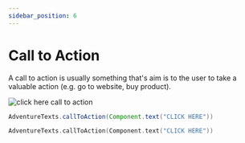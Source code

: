 ```yaml
---
sidebar_position: 6
---
```



# Call to Action

A call to action is usually something that's aim is to the user to take a valuable action (e.g.
go to website, buy product).

<img
    src="/img/messages/call_to_action_click_here.png"
    alt="click here call to action"
/>

<Tabs>

<TabItem value="java" label="Java">

```java
AdventureTexts.callToAction(Component.text("CLICK HERE"))
```

</TabItem>

<TabItem value="kotlin" label="Kotlin">

```kotlin
AdventureTexts.callToAction(Component.text("CLICK HERE"))
```

</TabItem>

</Tabs>
